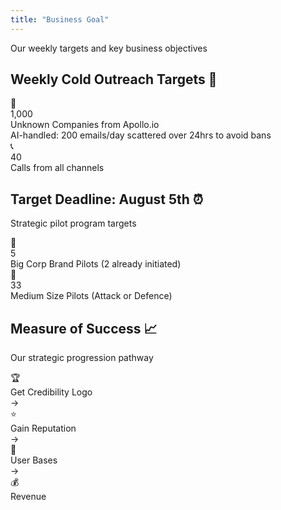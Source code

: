 ```yaml
---
title: "Business Goal"
---
```


Our weekly targets and key business objectives

## Weekly Cold Outreach Targets 🎯

<div style={{ display: 'grid', gridTemplateColumns: 'repeat(auto-fit, minmax(200px, 1fr))', gap: '1rem', marginBottom: '2rem' }}>
  <div style={{ padding: '1.5rem', border: '1px solid #e5e7eb', borderRadius: '8px', textAlign: 'center' }}>
    <div style={{ fontSize: '1.5rem', marginBottom: '0.5rem' }}>🚀</div>
    <div style={{ fontSize: '1.5rem', fontWeight: 'bold', marginBottom: '0.25rem' }}>1,000</div>
    <div style={{ fontSize: '0.875rem', color: '#6b7280' }}>Unknown Companies from Apollo.io</div>
    <div style={{ fontSize: '0.75rem', color: '#9ca3af', marginTop: '0.5rem', fontStyle: 'italic' }}>
      AI-handled: 200 emails/day scattered over 24hrs to avoid bans
    </div>
  </div>
  
  <div style={{ padding: '1.5rem', border: '1px solid #e5e7eb', borderRadius: '8px', textAlign: 'center' }}>
    <div style={{ fontSize: '1.5rem', marginBottom: '0.5rem' }}>📞</div>
    <div style={{ fontSize: '1.5rem', fontWeight: 'bold', marginBottom: '0.25rem' }}>40</div>
    <div style={{ fontSize: '0.875rem', color: '#6b7280' }}>Calls from all channels</div>
  </div>
</div>

## Target Deadline: August 5th ⏰

Strategic pilot program targets

<div style={{ display: 'grid', gridTemplateColumns: 'repeat(auto-fit, minmax(180px, 1fr))', gap: '1rem' }}>
  <div style={{ padding: '1.5rem', border: '1px solid #e5e7eb', borderRadius: '8px', textAlign: 'center' }}>
    <div style={{ fontSize: '1.5rem', marginBottom: '0.5rem' }}>🏢</div>
    <div style={{ fontSize: '1.5rem', fontWeight: 'bold', marginBottom: '0.25rem' }}>5</div>
    <div style={{ fontSize: '0.875rem', color: '#6b7280' }}>Big Corp Brand Pilots (2 already initiated)</div>
  </div>
  
  <div style={{ padding: '1.5rem', border: '1px solid #e5e7eb', borderRadius: '8px', textAlign: 'center' }}>
    <div style={{ fontSize: '1.5rem', marginBottom: '0.5rem' }}>🎯</div>
    <div style={{ fontSize: '1.5rem', fontWeight: 'bold', marginBottom: '0.25rem' }}>33</div>
    <div style={{ fontSize: '0.875rem', color: '#6b7280' }}>Medium Size Pilots (Attack or Defence)</div>
  </div>
</div>

## Measure of Success 📈

Our strategic progression pathway

<div style={{ display: 'flex', alignItems: 'center', justifyContent: 'center', gap: '1rem', flexWrap: 'wrap', marginTop: '1rem' }}>
  <div style={{ padding: '1rem', border: '1px solid #e5e7eb', borderRadius: '8px', textAlign: 'center', minWidth: '140px' }}>
    <div style={{ fontSize: '1.2rem', marginBottom: '0.5rem' }}>🏆</div>
    <div style={{ fontSize: '0.875rem', fontWeight: 'bold' }}>Get Credibility Logo</div>
  </div>
  
  <div style={{ fontSize: '1.5rem', color: '#6b7280' }}>→</div>
  
  <div style={{ padding: '1rem', border: '1px solid #e5e7eb', borderRadius: '8px', textAlign: 'center', minWidth: '140px' }}>
    <div style={{ fontSize: '1.2rem', marginBottom: '0.5rem' }}>⭐</div>
    <div style={{ fontSize: '0.875rem', fontWeight: 'bold' }}>Gain Reputation</div>
  </div>
  
  <div style={{ fontSize: '1.5rem', color: '#6b7280' }}>→</div>
  
  <div style={{ padding: '1rem', border: '1px solid #e5e7eb', borderRadius: '8px', textAlign: 'center', minWidth: '140px' }}>
    <div style={{ fontSize: '1.2rem', marginBottom: '0.5rem' }}>👥</div>
    <div style={{ fontSize: '0.875rem', fontWeight: 'bold' }}>User Bases</div>
  </div>
  
  <div style={{ fontSize: '1.5rem', color: '#6b7280' }}>→</div>
  
  <div style={{ padding: '1rem', border: '1px solid #e5e7eb', borderRadius: '8px', textAlign: 'center', minWidth: '140px' }}>
    <div style={{ fontSize: '1.2rem', marginBottom: '0.5rem' }}>💰</div>
    <div style={{ fontSize: '0.875rem', fontWeight: 'bold' }}>Revenue</div>
  </div>
</div>